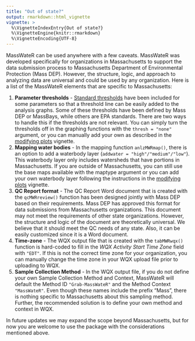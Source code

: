 ```yaml
---
title: "Out of state?"
output: rmarkdown::html_vignette
vignette: >
  %\VignetteIndexEntry{Out of state?}
  %\VignetteEngine{knitr::rmarkdown}
  %\VignetteEncoding{UTF-8}
---
```


MassWateR can be used anywhere with a few caveats. MassWateR was developed specifically for organizations in Massachusetts to support the data submission process to Massachusetts Department of Environmental Protection (Mass DEP). However, the structure, logic, and approach to analyzing data are universal and could be used by any organization. Here is a list of the MassWateR elements that are specific to Massachusetts:

1. __Parameter thresholds__ - [Standard thresholds](https://massbays-tech.github.io/MassWateR/ThresholdMapping.xlsx) have been included for some parameters so that a threshold line can be easily added to the analysis graphs. Some of these thresholds have been defined by Mass DEP or MassBays, while others are EPA standards. There are two ways to handle this if the thresholds are not relevant. You can simply turn the thresholds off in the graphing functions with the `thresh = "none"` argument, or you can manually add your own as described in the [modifying plots](https://massbays-tech.github.io/MassWateR/articles/modifying.html) vignette.
1. __Mapping water bodies__ - In the mapping function `anlzMWRmap()`, there is an option to add a waterbody layer (`addwater = "high"/"medium"/"low"`). This waterbody layer only includes watersheds that have portions in Massachusetts. If you are outside of Massachusetts, you can still use the base maps available with the maptype argument or you can add your own waterbody layer following the instructions in the [modifying plots](https://massbays-tech.github.io/MassWateR/articles/modifying.html) vignette.
1. __QC Report format__ - The QC Report Word document that is created with the `qcMWRreview()` function has been designed jointly with Mass DEP based on their requirements. Mass DEP has approved this format for data submissions from Massachusetts organizations. This document may not meet the requirements of other state organizations. However, the structure and logic of the document are theoretically universal. We believe that it should meet the QC needs of any state. Also, it can be easily customized since it is a Word document.
1. __Time-zone__ - The WQX output file that is created with the `tabMWRwqx()` function is hard-coded to fill in the *WQX Activity Start Time Zone* field with `"EDT"`. If this is not the correct time zone for your organization, you can manually change the time zone in your WQX upload file prior to uploading to WQX.
1. __Sample Collection Method__ - In the WQX output file, if you do not define your own Sample Collection Method and Context, MassWateR will default the Method ID `"Grab-MassWateR"` and the Method Context `"MassWateR"`. Even though these names include the prefix "Mass", there is nothing specific to Massachusetts about this sampling method. Further, the recommended solution is to define your own method and context in WQX.

In future updates we may expand the scope beyond Massachusetts, but for now you are welcome to use the package with the considerations mentioned above.

